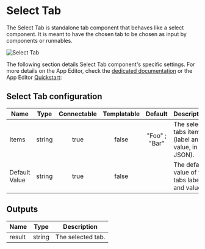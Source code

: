 

# Select Tab

The Select Tab is standalone tab component that behaves like a select component. It is meant to have the chosen tab to be chosen as input by components or runnables.

![Select Tab](../../assets/apps/4_app_component_library/tab_select.png.webp)

The following section details Select Tab component's specific settings. For more details on the App Editor, check the [dedicated documentation](../0_app_editor/index.mdx) or the App Editor [Quickstart](../../getting_started/7_apps_quickstart/index.mdx):

<div class="grid grid-cols-2 gap-6 mb-4">
    <DocCard
        color="orange"
        title="App Editor Documentation"
        description="The app editor is a low-code builder to create custom User Interfaces with components linked to runnables (scripts & flows)."
        href="/docs/apps/app_editor"
    />
    <DocCard
        color="orange"
        title="Apps Quickstart"
        description="Learn how to build your first app in a matter of minutes."
        href="/docs/getting_started/apps_quickstart"
    />
</div>

## Select Tab configuration

| Name          |  Type  | Connectable | Templatable |    Default    | Description                                       |
| ------------- | :----: | :---------: | :---------: | :-----------: | ------------------------------------------------- |
| Items         | string |    true     |    false    | "Foo" ; "Bar" | The select tabs items (label and value, in JSON). |
| Default Value | string |    true     |    false    |               | The default value of the tabs labels and value.   |

## Outputs

| Name   |  Type  | Description       |
| ------ | :----: | ----------------- |
| result | string | The selected tab. |
